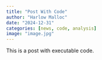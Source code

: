 ```yaml
---
title: "Post With Code"
author: "Harlow Malloc"
date: "2024-12-31"
categories: [news, code, analysis]
image: "image.jpg"
---
```


This is a post with executable code.
